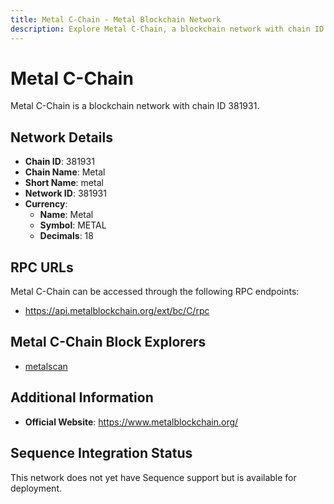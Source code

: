 ```yaml
--- 
title: Metal C-Chain - Metal Blockchain Network
description: Explore Metal C-Chain, a blockchain network with chain ID 381931. Learn about its native currency, Metal, and how to interact with the network.
---
```


# Metal C-Chain

Metal C-Chain is a blockchain network with chain ID 381931.

## Network Details

- **Chain ID**: 381931
- **Chain Name**: Metal
- **Short Name**: metal
- **Network ID**: 381931
- **Currency**: 
  - **Name**: Metal
  - **Symbol**: METAL
  - **Decimals**: 18

## RPC URLs

Metal C-Chain can be accessed through the following RPC endpoints:

- https://api.metalblockchain.org/ext/bc/C/rpc

## Metal C-Chain Block Explorers

- [metalscan](https://metalscan.io)

## Additional Information

- **Official Website**: https://www.metalblockchain.org/

## Sequence Integration Status

This network does not yet have Sequence support but is available for deployment.
